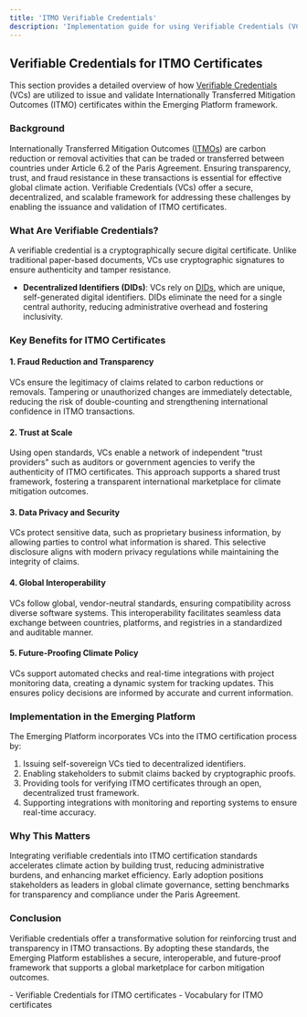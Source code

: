 ```yaml
---
title: 'ITMO Verifiable Credentials'
description: 'Implementation guide for using Verifiable Credentials (VCs) to issue and validate ITMO certificates'
---
```


## Verifiable Credentials for ITMO Certificates

This section provides a detailed overview of how [Verifiable Credentials](https://www.w3.org/TR/vc-overview/) (VCs) are utilized to issue and validate Internationally Transferred Mitigation Outcomes (ITMO) certificates within the Emerging Platform framework.

### Background

Internationally Transferred Mitigation Outcomes ([ITMOs](https://allcottrading.com/uncategorized-en/difference-carbon-credits-itmos/)) are carbon reduction or removal activities that can be traded or transferred between countries under Article 6.2 of the Paris Agreement. Ensuring transparency, trust, and fraud resistance in these transactions is essential for effective global climate action. Verifiable Credentials (VCs) offer a secure, decentralized, and scalable framework for addressing these challenges by enabling the issuance and validation of ITMO certificates.

### What Are Verifiable Credentials?

A verifiable credential is a cryptographically secure digital certificate. Unlike traditional paper-based documents, VCs use cryptographic signatures to ensure authenticity and tamper resistance.

- **Decentralized Identifiers (DIDs)**: VCs rely on [DIDs](https://www.w3.org/TR/did-core/), which are unique, self-generated digital identifiers. DIDs eliminate the need for a single central authority, reducing administrative overhead and fostering inclusivity.

### Key Benefits for ITMO Certificates

#### 1. Fraud Reduction and Transparency

VCs ensure the legitimacy of claims related to carbon reductions or removals. Tampering or unauthorized changes are immediately detectable, reducing the risk of double-counting and strengthening international confidence in ITMO transactions.

#### 2. Trust at Scale

Using open standards, VCs enable a network of independent "trust providers" such as auditors or government agencies to verify the authenticity of ITMO certificates. This approach supports a shared trust framework, fostering a transparent international marketplace for climate mitigation outcomes.

#### 3. Data Privacy and Security

VCs protect sensitive data, such as proprietary business information, by allowing parties to control what information is shared. This selective disclosure aligns with modern privacy regulations while maintaining the integrity of claims.

#### 4. Global Interoperability

VCs follow global, vendor-neutral standards, ensuring compatibility across diverse software systems. This interoperability facilitates seamless data exchange between countries, platforms, and registries in a standardized and auditable manner.

#### 5. Future-Proofing Climate Policy

VCs support automated checks and real-time integrations with project monitoring data, creating a dynamic system for tracking updates. This ensures policy decisions are informed by accurate and current information.

### Implementation in the Emerging Platform

The Emerging Platform incorporates VCs into the ITMO certification process by:

1. Issuing self-sovereign VCs tied to decentralized identifiers.
2. Enabling stakeholders to submit claims backed by cryptographic proofs.
3. Providing tools for verifying ITMO certificates through an open, decentralized trust framework.
4. Supporting integrations with monitoring and reporting systems to ensure real-time accuracy.

### Why This Matters

Integrating verifiable credentials into ITMO certification standards accelerates climate action by building trust, reducing administrative burdens, and enhancing market efficiency. Early adoption positions stakeholders as leaders in global climate governance, setting benchmarks for transparency and compliance under the Paris Agreement.

### Conclusion

Verifiable credentials offer a transformative solution for reinforcing trust and transparency in ITMO transactions. By adopting these standards, the Emerging Platform establishes a secure, interoperable, and future-proof framework that supports a global marketplace for carbon mitigation outcomes.

<CardGroup>
  <Card title="ITMO Schema" icon="arrow-right" href="/models/itmo-schema">
    - Verifiable Credentials for ITMO certificates
  </Card>
  <Card title="ITMO Context" icon="arrow-right" href="/models/itmo-context">
    - Vocabulary for ITMO certificates
  </Card>
</CardGroup>
